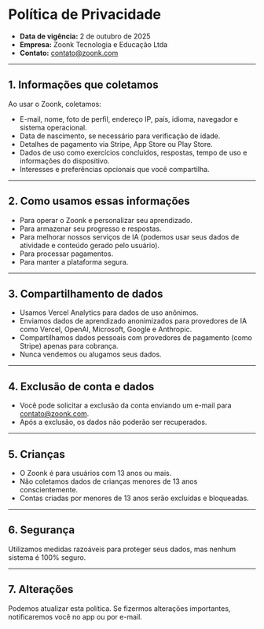 # Política de Privacidade

- **Data de vigência:** 2 de outubro de 2025
- **Empresa:** Zoonk Tecnologia e Educação Ltda
- **Contato:** [contato@zoonk.com](mailto:contato@zoonk.com)

---

## 1. Informações que coletamos

Ao usar o Zoonk, coletamos:

* E-mail, nome, foto de perfil, endereço IP, país, idioma, navegador e sistema operacional.
* Data de nascimento, se necessário para verificação de idade.
* Detalhes de pagamento via Stripe, App Store ou Play Store.
* Dados de uso como exercícios concluídos, respostas, tempo de uso e informações do dispositivo.
* Interesses e preferências opcionais que você compartilha.

---

## 2. Como usamos essas informações

* Para operar o Zoonk e personalizar seu aprendizado.
* Para armazenar seu progresso e respostas.
* Para melhorar nossos serviços de IA (podemos usar seus dados de atividade e conteúdo gerado pelo usuário).
* Para processar pagamentos.
* Para manter a plataforma segura.

---

## 3. Compartilhamento de dados

* Usamos Vercel Analytics para dados de uso anônimos.
* Enviamos dados de aprendizado anonimizados para provedores de IA como Vercel, OpenAI, Microsoft, Google e Anthropic.
* Compartilhamos dados pessoais com provedores de pagamento (como Stripe) apenas para cobrança.
* Nunca vendemos ou alugamos seus dados.

---

## 4. Exclusão de conta e dados

* Você pode solicitar a exclusão da conta enviando um e-mail para [contato@zoonk.com](mailto:contato@zoonk.com).
* Após a exclusão, os dados não poderão ser recuperados.

---

## 5. Crianças

* O Zoonk é para usuários com 13 anos ou mais.
* Não coletamos dados de crianças menores de 13 anos conscientemente.
* Contas criadas por menores de 13 anos serão excluídas e bloqueadas.

---

## 6. Segurança

Utilizamos medidas razoáveis para proteger seus dados, mas nenhum sistema é 100% seguro.

---

## 7. Alterações

Podemos atualizar esta política. Se fizermos alterações importantes, notificaremos você no app ou por e-mail.
